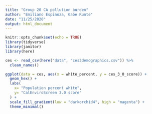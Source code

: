 ```yaml
---
title: "Group 20 CA pollution burden"
author: "Emiliano Espinoza, Gabe Runte"
date: "11/25/2020"
output: html_document
---
```


```r
knitr::opts_chunk$set(echo = TRUE)
library(tidyverse)
library(janitor)
library(here)
```

```r
ces <- read_csv(here("data", "ces3demographics.csv")) %>% 
  clean_names()
```

```r
ggplot(data = ces, aes(x = white_percent, y = ces_3_0_score)) +
  geom_hex() +
  labs(
    x= "Population percent white",
    y= "CalEnviroScreen 3.0 score"
  ) +
  scale_fill_gradient(low = "darkorchid4", high = "magenta") +
  theme_minimal()
```




